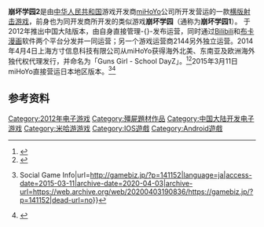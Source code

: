 '''崩坏学园2'''是由[[中华人民共和国|中华人民共和国]]游戏开发商[[miHoYo|miHoYo]]公司所开发营运的一款[[射击游戏|横版射击游戏]]，前身也为同开发商所开发的类似游戏'''崩坏学园'''（通称为'''崩坏学园1'''）。
{{Infobox animanga/Headerofja
| 標題       = 崩壞學園2
{{Infobox animanga/Game
| 圖像       = 
| 尺寸       = 
| 説明       = 
| 類型       = 
| 使用平台   = [[iOS|iOS]]<br/>[[Android|Android]]
| 遊戲引擎   = 
| 開發團隊   = [[米哈遊|米哈遊]]
| 發行商     = 中國、日本：[[米哈遊|米哈遊]]
| 製作人     = 
| 監督       = 
| 編劇       = 
| 程式       = 
| 美術       = 
| 音樂       = 
| 游戏人数   = 
| onlinegame = 
| 發售日     = 中國：2012年 <br/>國際：2014年4月4日<br/>韓國：2014年6月23日<br/>台灣：2014年8月9日<br/>日本：2015年3月11日
| 停運日     = 韓國：2016年9月27日<br/>台灣：2017年6月30日<br/>國際：2021年10月11日
| 對象年齡   = 
| 結局數     = 
}}
}}{{Infobox animanga/Footer}}
于2012年推出中国大陆版本，由自身直接管理-{}-发布运营，同时通过[[Bilibili|Bilibili]]和[[布卡漫画|布卡漫画]]软件两个平台分发并一同运营；另一个游戏运营商2144另外独立运营。2014年4月4日上海方寸信息科技有限公司从miHoYo获得海外北美、东南亚及欧洲海外独代权代理发行，并命名为「Guns Girl - School DayZ」。<ref>{{cite web|title=上海方寸高价签约手游《崩坏学园2》海外代理权 _ 聚焦 _21CN游戏频道_最具影响力的游戏媒体|url=http://game.21cn.com/collect/a/2014/0409/10/26925930.shtml|deadurl=yes|archiveurl=https://web.archive.org/web/20150402101439/http://game.21cn.com/collect/a/2014/0409/10/26925930.shtml|archivedate=2015-04-02}}</ref><ref name="sina.tw">{{cite web|title=扒一扒《崩壞學園2》「成功」背後的故事-科技新聞-新浪新聞中心|url=http://news.sina.com.tw/article/20150217/13877717.html|access-date=2015-03-11|archive-date=2020-04-03|archive-url=https://web.archive.org/web/20200403190834/https://news.sina.com.tw/article/20150217/13877717.html|dead-url=no}}</ref>2015年3月11日miHoYo直接营运日本地区版本。<ref>{{cite web|title=中国miHoYo、話題の横スクロールアクションゲーム『崩壊学園』を配信開始！　出演声優に釘宮理恵、沢城みゆき、阿澄佳奈 {{!}} Social Game Info|url=http://gamebiz.jp/?p=141152|language=ja|access-date=2015-03-11|archive-date=2020-04-03|archive-url=https://web.archive.org/web/20200403190836/https://gamebiz.jp/?p=141152|dead-url=no}}</ref><ref>{{cite web|title=【崩壊学園】リセマラ当たり武器ランキング！｜Game8【ゲームエイト】|url=https://game8.jp/matome/22118|deadurl=yes|archiveurl=https://web.archive.org/web/20150402112029/https://game8.jp/matome/22118|archivedate=2015-04-02}}</ref>

==参考资料==
{{reflist}}

{{米哈游}}

[[Category:2012年电子游戏|Category:2012年电子游戏]]
[[Category:殭屍題材作品|Category:殭屍題材作品]]
[[Category:中国大陆开发电子游戏|Category:中国大陆开发电子游戏]]
[[Category:米哈游游戏|Category:米哈游游戏]]
[[Category:IOS遊戲|Category:IOS遊戲]]
[[Category:Android遊戲|Category:Android遊戲]]